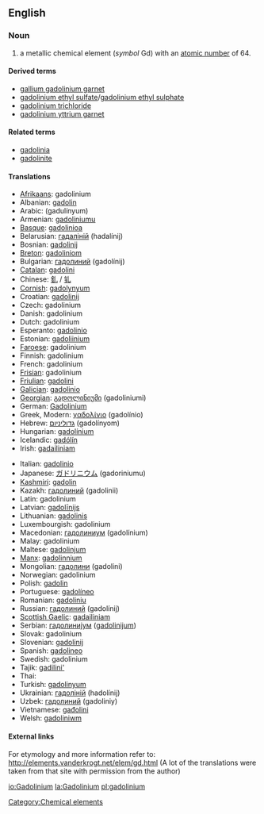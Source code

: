 {{See|Gadolinium}}
==English==
{{elements|Gd|europium|Eu|terbium|Tb}}
=== Noun ===
{{en-noun-unc}}
{{wikipedia}}

# a metallic chemical element (''symbol'' Gd) with an [[atomic number]] of 64.

====Derived terms====
*[[gallium gadolinium garnet]]
*[[gadolinium ethyl sulfate]]/[[gadolinium ethyl sulphate]]
*[[gadolinium trichloride]]
*[[gadolinium yttrium garnet]]

====Related terms====
*[[gadolinia]]
*[[gadolinite]]

==== Translations ====
{{top}}
*[[Afrikaans]]: gadolinium
*Albanian: [[gadolin]]
*Arabic: {{ARchar|[[جدولينيوم]]}} (gadulínyum) {{m}}
*Armenian: [[gadoliniumu]]
*[[Basque]]: [[gadolinioa]]
*Belarusian: [[гадалiнiй]] (hadalínij) {{m}}
*Bosnian: [[gadolinij]]
*[[Breton]]: [[gadoliniom]]
*Bulgarian: [[гадолиний]] (gadolínij) {{m}}
*[[Catalan]]: [[gadolini]]
*Chinese: [[釓]] / [[钆]]
*[[Cornish]]: [[gadolynyum]]
*Croatian: [[gadolinij]]
*Czech: gadolinium
*Danish: gadolinium
*Dutch: gadolinium {{n}}
*Esperanto: [[gadolinio]]
*Estonian: [[gadoliinium]]
*[[Faroese]]: gadolinium
*Finnish: gadolinium
*French: gadolinium {{m}}
*[[Frisian]]: gadolinium
*[[Friulian]]: [[gadolini]]
*[[Galician]]: [[gadolinio]]
*[[Georgian]]: [[გადოლინიუმი]] (gadoliniumi)
*German: [[Gadolinium]] {{m}}
*Greek, Modern: [[γαδολίνιο]] (gadolínio) {{n}}
*Hebrew: [[גדוליניום]] (gadolínyom)
*Hungarian: [[gadolínium]]
*Icelandic: [[gadólín]]
*Irish: [[gadailiniam]]
{{mid}}
*Italian: [[gadolinio]] {{m}}
*Japanese: [[ガドリニウム]] (gadoriniumu)
*[[Kashmiri]]: [[gadolin]]
*Kazakh: [[гадолиний]] (gadolinii)
*Latin: gadolinium
*Latvian: [[gadolīnijs]]
*Lithuanian: [[gadolinis]]
*Luxembourgish: gadolinium
*Macedonian: [[гадолиниум]] (gadolínium) {{m}}
*Malay: gadolinium
*Maltese: [[gadolinjum]]
*[[Manx]]: [[gadolinnium]]
*Mongolian: [[гадолини]] (gadolini)
*Norwegian: gadolinium
*Polish:  [[gadolin]] {{m}}
*Portuguese: [[gadolíneo]]
*Romanian: [[gadoliniu]] {{n}}
*Russian: [[гадолиний]] (gadolínij) {{m}}
*[[Scottish Gaelic]]: [[gadailiniam]]
*Serbian: [[гадолиниjум]] ([[gadolinijum]]) {{m}}
*Slovak: gadolinium
*Slovenian: [[gadolinij]]
*Spanish: [[gadolineo]] {{m}}
*Swedish: gadolinium
*Tajik: [[gadilini']]
*Thai: {{THchar|[[แกโดลิเนียม]]}}
*Turkish: [[gadolinyum]]
*Ukrainian: [[гадолiнiй]] (hadolínij) {{m}}
*Uzbek: [[гадолиний]] (gadoliniy)
*Vietnamese: [[gađolini]]
*Welsh: [[gadoliniwm]]
{{bottom}}

====External links====
For etymology and more information refer to:
http://elements.vanderkrogt.net/elem/gd.html
(A lot of the translations were taken from that site with permission from the author)

[[Category:Chemical elements]]

[[io:Gadolinium]]
[[la:Gadolinium]]
[[pl:gadolinium]]
